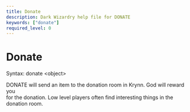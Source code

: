 ```yaml
---
title: Donate
description: Dark Wizardry help file for DONATE
keywords: ["donate"]
required_level: 0
---
```


# Donate

Syntax: donate \<object\>  

DONATE will send an item to the donation room in Krynn.  God will reward you  
for the donation. Low level players often find interesting things in the  
donation room.